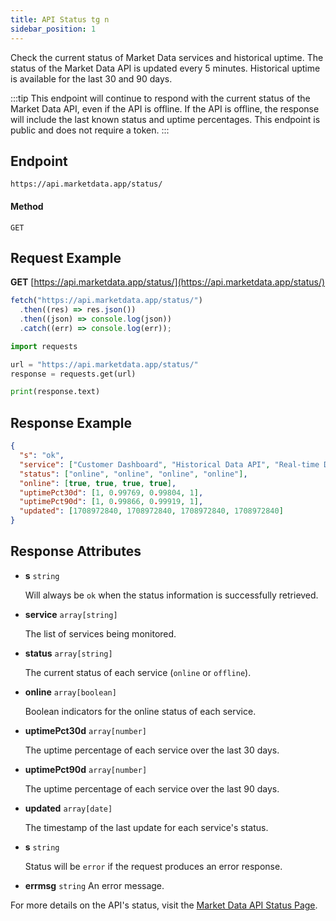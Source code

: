 ```yaml
---
title: API Status tg n
sidebar_position: 1
---
```



Check the current status of Market Data services and historical uptime. The status of the Market Data API is updated every 5 minutes. Historical uptime is available for the last 30 and 90 days.

:::tip
This endpoint will continue to respond with the current status of the Market Data API, even if the API is offline. If the API is offline, the response will include the last known status and uptime percentages. This endpoint is public and does not require a token.
:::

## Endpoint

```
https://api.marketdata.app/status/
```
#### Method
```
GET
```
## Request Example

<Tabs>
<TabItem value="HTTP" label="HTTP" default>

**GET** [https://api.marketdata.app/status/](https://api.marketdata.app/status/)

</TabItem>
<TabItem value="NodeJS" label="NodeJS">

```js title="statusCheck.js"
fetch("https://api.marketdata.app/status/")
  .then((res) => res.json())
  .then((json) => console.log(json))
  .catch((err) => console.log(err));
```

</TabItem>
<TabItem value="Python" label="Python">

```python title="statusCheck.py"
import requests

url = "https://api.marketdata.app/status/"
response = requests.get(url)

print(response.text)
```

</TabItem>

</Tabs>

## Response Example

```json
{
  "s": "ok",
  "service": ["Customer Dashboard", "Historical Data API", "Real-time Data API", "Website"],
  "status": ["online", "online", "online", "online"],
  "online": [true, true, true, true],
  "uptimePct30d": [1, 0.99769, 0.99804, 1],
  "uptimePct90d": [1, 0.99866, 0.99919, 1],
  "updated": [1708972840, 1708972840, 1708972840, 1708972840]
}
```

## Response Attributes

<Tabs>
<TabItem value="Success" label="Success" default>

- **s** `string`

  Will always be `ok` when the status information is successfully retrieved.

- **service** `array[string]`

  The list of services being monitored.

- **status** `array[string]`

  The current status of each service (`online` or `offline`).

- **online** `array[boolean]`

  Boolean indicators for the online status of each service.

- **uptimePct30d** `array[number]`

  The uptime percentage of each service over the last 30 days.

- **uptimePct90d** `array[number]`

  The uptime percentage of each service over the last 90 days.

- **updated** `array[date]`

  The timestamp of the last update for each service's status.

</TabItem>
<TabItem value="Error" label="Error">

- **s** `string`

  Status will be `error` if the request produces an error response.

- **errmsg** `string`
  An error message.

</TabItem>
</Tabs>

For more details on the API's status, visit the [Market Data API Status Page](https://www.marketdata.app/status/).